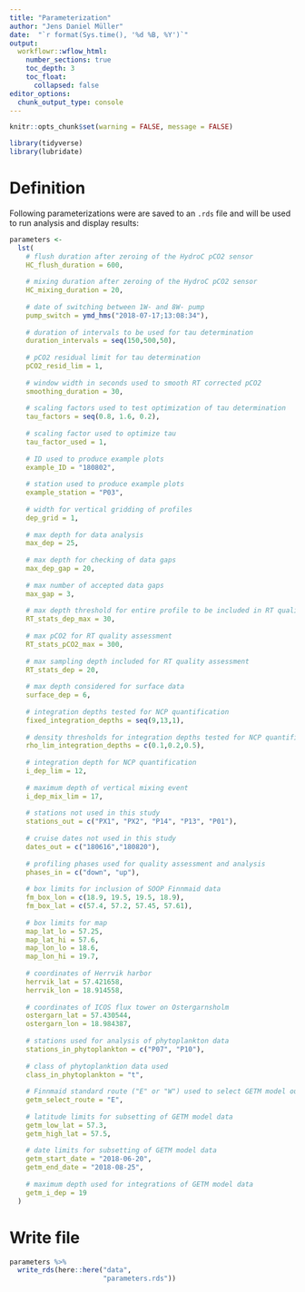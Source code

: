 ```yaml
---
title: "Parameterization"
author: "Jens Daniel Müller"
date:  "`r format(Sys.time(), '%d %B, %Y')`"
output: 
  workflowr::wflow_html:
    number_sections: true
    toc_depth: 3
    toc_float:
      collapsed: false
editor_options:
  chunk_output_type: console
---
```


```r
knitr::opts_chunk$set(warning = FALSE, message = FALSE)
```

```r
library(tidyverse)
library(lubridate)
```

# Definition

Following parameterizations were are saved to an `.rds` file and will be used to run analysis and display results:

```r
parameters <-
  lst(
    # flush duration after zeroing of the HydroC pCO2 sensor
    HC_flush_duration = 600,
    
    # mixing duration after zeroing of the HydroC pCO2 sensor
    HC_mixing_duration = 20,
    
    # date of switching between 1W- and 8W- pump
    pump_switch = ymd_hms("2018-07-17;13:08:34"),
    
    # duration of intervals to be used for tau determination
    duration_intervals = seq(150,500,50),
    
    # pCO2 residual limit for tau determination
    pCO2_resid_lim = 1,
    
    # window width in seconds used to smooth RT corrected pCO2
    smoothing_duration = 30,
    
    # scaling factors used to test optimization of tau determination
    tau_factors = seq(0.8, 1.6, 0.2),
    
    # scaling factor used to optimize tau
    tau_factor_used = 1,
    
    # ID used to produce example plots
    example_ID = "180802",
    
    # station used to produce example plots
    example_station = "P03",
    
    # width for vertical gridding of profiles 
    dep_grid = 1,
    
    # max depth for data analysis
    max_dep = 25,
    
    # max depth for checking of data gaps
    max_dep_gap = 20,
    
    # max number of accepted data gaps
    max_gap = 3,
    
    # max depth threshold for entire profile to be included in RT quality assessment
    RT_stats_dep_max = 30,
    
    # max pCO2 for RT quality assessment
    RT_stats_pCO2_max = 300,
    
    # max sampling depth included for RT quality assessment
    RT_stats_dep = 20,
    
    # max depth considered for surface data
    surface_dep = 6,
    
    # integration depths tested for NCP quantification
    fixed_integration_depths = seq(9,13,1),
    
    # density thresholds for integration depths tested for NCP quantification
    rho_lim_integration_depths = c(0.1,0.2,0.5),
    
    # integration depth for NCP quantification
    i_dep_lim = 12,
    
    # maximum depth of vertical mixing event
    i_dep_mix_lim = 17,
    
    # stations not used in this study
    stations_out = c("PX1", "PX2", "P14", "P13", "P01"),
    
    # cruise dates not used in this study
    dates_out = c("180616","180820"),
    
    # profiling phases used for quality assessment and analysis
    phases_in = c("down", "up"),
    
    # box limits for inclusion of SOOP Finnmaid data
    fm_box_lon = c(18.9, 19.5, 19.5, 18.9),
    fm_box_lat = c(57.4, 57.2, 57.45, 57.61),
    
    # box limits for map
    map_lat_lo = 57.25,
    map_lat_hi = 57.6,
    map_lon_lo = 18.6,
    map_lon_hi = 19.7,
    
    # coordinates of Herrvik harbor
    herrvik_lat = 57.421658,
    herrvik_lon = 18.914558,
    
    # coordinates of ICOS flux tower on Ostergarnsholm
    ostergarn_lat = 57.430544,
    ostergarn_lon = 18.984387,
    
    # stations used for analysis of phytoplankton data
    stations_in_phytoplankton = c("P07", "P10"),
    
    # class of phytoplanktion data used
    class_in_phytoplankton = "t",
    
    # Finnmaid standard route ("E" or "W") used to select GETM model output
    getm_select_route = "E",
    
    # latitude limits for subsetting of GETM model data
    getm_low_lat = 57.3,
    getm_high_lat = 57.5,
    
    # date limits for subsetting of GETM model data
    getm_start_date = "2018-06-20",
    getm_end_date = "2018-08-25",
    
    # maximum depth used for integrations of GETM model data
    getm_i_dep = 19
  )


```

# Write file

```r

parameters %>%
  write_rds(here::here("data",
                       "parameters.rds"))


```
